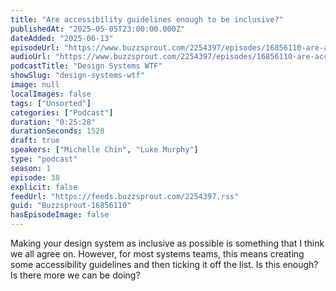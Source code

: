 ```yaml
---
title: "Are accessibility guidelines enough to be inclusive?"
publishedAt: "2025-05-05T23:00:00.000Z"
dateAdded: "2025-06-13"
episodeUrl: "https://www.buzzsprout.com/2254397/episodes/16856110-are-accessibility-guidelines-enough-to-be-inclusive.mp3"
audioUrl: "https://www.buzzsprout.com/2254397/episodes/16856110-are-accessibility-guidelines-enough-to-be-inclusive.mp3"
podcastTitle: "Design Systems WTF"
showSlug: "design-systems-wtf"
image: null
localImages: false
tags: ["Unsorted"]
categories: ["Podcast"]
duration: "0:25:28"
durationSeconds: 1528
draft: true
speakers: ["Michelle Chin", "Luke Murphy"]
type: "podcast"
season: 1
episode: 38
explicit: false
feedUrl: "https://feeds.buzzsprout.com/2254397.rss"
guid: "Buzzsprout-16856110"
hasEpisodeImage: false
---
```

Making your design system as inclusive as possible is something that I think we all agree on. However, for most systems teams, this means creating some accessibility guidelines and then ticking it off the list. Is this enough? Is there more we can be doing?
